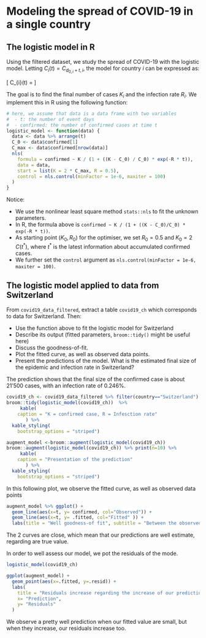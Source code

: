 # Modeling the spread of COVID-19 in a single country

## The logistic model in R

Using the filtered dataset, we study the spread of COVID-19 with the logistic model.
Letting $C_{i}(t) = C_{d_{0,i} + t,i}$, the model for country $i$ can be expressed as:

\[
  C_{i}(t) = \frac{K_{i} \cdot C_{i}(0)}{C_{i}(0) + (K_{i}-C_{i}(0)) \, \exp(-R_{i}\,t)}
\]

The goal is to find the final number of cases $K_{i}$ and the infection rate $R_{i}$. We implement this in R using the following function:

```r
# here, we assume that data is a data frame with two variables
#  - t: the number of event days
#  - confirmed: the number of confirmed cases at time t
logistic_model <- function(data) {
  data <- data %>% arrange(t)
  C_0 <- data$confirmed[1]
  C_max <- data$confirmed[nrow(data)]
  nls(
    formula = confirmed ~ K / (1 + ((K - C_0) / C_0) * exp(-R * t)),
    data = data,
    start = list(K = 2 * C_max, R = 0.5),
    control = nls.control(minFactor = 1e-6, maxiter = 100)
  )
}
```

Notice:

* We use the nonlinear least square method `stats::nls` to fit the unknown parameters.
* In R, the formula above is `confirmed ~ K / (1 + ((K - C_0)/C_0) * exp(-R * t))`.
* As starting point $(K_0, R_0)$ for the optimiser, we set $R_0 = 0.5$ and $K_0 = 2 \, C(t^*)$, where $t^*$ is the latest information about accumulated confirmed cases.
* We further set the `control` argument as `nls.control(minFactor = 1e-6, maxiter = 100)`.

## The logistic model applied to data from Switzerland

From `covid19_data_filtered`, extract a table `covid19_ch` which corresponds to data for Switzerland.
Then:

* Use the function above to fit the logistic model for Switzerland
* Describe its output (fitted parameters, `broom::tidy()` might be useful here)
* Discuss the goodness-of-fit.
* Plot the fitted curve, as well as observed data points. 
* Present the predictions of the model. What is the estimated final size of the epidemic and infection rate in Switzerland?


The prediction shows that the final size of the confirmed case is about 21'500 cases, with an infection rate of 0.246%.
```r
covid19_ch <- covid19_data_filtered %>% filter(country=="Switzerland")
broom::tidy(logistic_model(covid19_ch))  %>%
     kable(
    caption = "K = confirmed case, R = Infesction rate"
       ) %>%
  kable_styling(
    bootstrap_options = "striped")
```


```r
augment_model <-broom::augment(logistic_model(covid19_ch))
broom::augment(logistic_model(covid19_ch)) %>% print(n=10) %>%
     kable(
    caption = "Presentation of the prediction"
       ) %>%
  kable_styling(
    bootstrap_options = "striped")
```


In this following plot, we observe  the fitted curve, as well as observed data points
```r
augment_model %>% ggplot() +
  geom_line(aes(x=t, y= confirmed, col="Observed")) +
  geom_line(aes(x=t, y= .fitted, col="Fitted" )) +
  labs(title = "Well goodness-of fit", subtitle = "Between the observed and fitted value", x= "Time period",y= "Confirmed people", col= "Model")
```
The 2 curves are close, which mean that our predictions are well estimate, regarding are true value.


In order to well assess our model, we pot the residuals of the mode.

```r
logistic_model(covid19_ch)

ggplot(augment_model) + 
  geom_point(aes(x=.fitted, y=.resid)) +
  labs(
    title = "Residuals increase regarding the increase of our prediction",
    x= "Prediction",
    y= "Residuals"
  )
```
We observe a pretty well prediction when our fitted value are small, but when they increase, our residuals increase too.